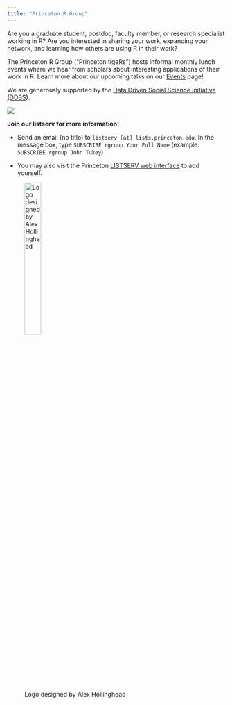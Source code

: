 ```yaml
---
title: "Princeton R Group"
---
```


Are you a graduate student, postdoc, faculty member, or research specialist working in R? Are you interested in sharing your work, expanding your network, and learning how others are using R in their work?

The Princeton R Group ("Princeton tigeRs") hosts informal monthly lunch events where we hear from scholars about interesting applications of their work in R. Learn more about our upcoming talks on our [Events](https://princeton-r-group.github.io/events.html) page!

We are generously supported by the [Data Driven Social Science Initiative (DDSS)](https://ddss.princeton.edu/events-and-workshops).

![](images/spirling-talk-photo.png){fig-alt="A professor shows code in the RStudio console to a full room of attendees" fig-align="center"}

**Join our listserv for more information!**

-   Send an email (no title) to `listserv [at] lists.princeton.edu`. In the message box, type `SUBSCRIBE rgroup Your Full Name` (example: `SUBSCRIBE rgroup John Tukey`)

-   You may also visit the Princeton [LISTSERV web interface](http://lists.princeton.edu/) to add yourself.

![Logo designed by Alex Hollinghead](images/princeton-r-group-favicon.png){fig-alt="Princeton R Group logo" fig-align="center" width="30%"}

